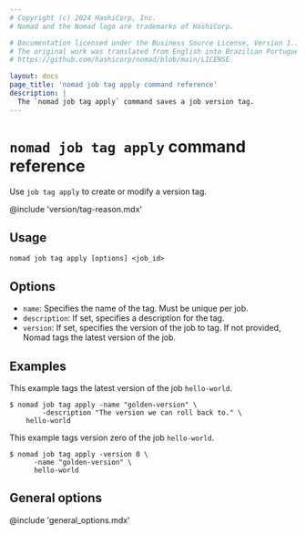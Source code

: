 ```yaml
---
# Copyright (c) 2024 HashiCorp, Inc.
# Nomad and the Nomad logo are trademarks of HashiCorp.

# Documentation licensed under the Business Source License, Version 1.1.
# The original work was translated from English into Brazilian Portuguese.
# https://github.com/hashicorp/nomad/blob/main/LICENSE

layout: docs
page_title: 'nomad job tag apply command reference'
description: |
  The `nomad job tag apply` command saves a job version tag.
---
```


# `nomad job tag apply` command reference

Use `job tag apply` to create or modify a version tag.

@include 'version/tag-reason.mdx'

## Usage

```plaintext
nomad job tag apply [options] <job_id>
```

## Options

- `name`: Specifies the name of the tag. Must be unique per job.
- `description`: If set, specifies a description for the tag.
- `version`: If set, specifies the version of the job to tag. If not provided,
  Nomad tags the latest version of the job.

## Examples

This example tags the latest version of the job `hello-world`.

```shell-session
$ nomad job tag apply -name "golden-version" \
		-description "The version we can roll back to." \
    hello-world
```

This example tags version zero of the job `hello-world`.

```shell-session
$ nomad job tag apply -version 0 \
      -name "golden-version" \
      hello-world
```

## General options

@include 'general_options.mdx'
